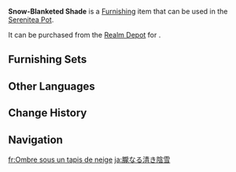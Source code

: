 {{Furnishing Infobox
|id             = 372347
|image          = Item Snow-Blanketed Shade.png
|category       = Landform
|subcategory    = Tree
|quality        = 3
|adeptal_energy = 20
|load           = 250
|reduced_load   = 250
|description    = A tree that can be commonly found in Qiaoying Village. It is leafy, lush, and crowned with white flowers.<br>They say that the flowers of these trees have special medicinal properties, which is why they're important components of certain potions. At the same time, the scene of this tree in full bloom is like a blanket of snow, hence its name.
|source1      = Realm Depot
}}
'''Snow-Blanketed Shade''' is a [[Furnishing]] item that can be used in the [[Serenitea Pot]].

It can be purchased from the [[Realm Depot]] for {{Item|Realm Currency|24|x=80}}.

==Furnishing Sets==
{{Craft Usage|type=Furnishing Set}}

==Other Languages==
{{Other Languages
|en      = Snow-Blanketed Shade
|zhs     = 蒙珑清阴雪
|zhs_rm  = 
|zht     = 蒙瓏清陰雪
|zht_rm  = 
|zh_tl   = 
|ja      = 朧なる清き陰雪
|ja_rm   = Oboro Naru Kiyoki Kageyuki
|ja_tl   = 
|ko      = 뒤덮인 맑은 눈꽃
|ko_rm   = 
|ko_tl   = 
|es      = Copos de nieve en la niebla
|es_tl   = Snowflakes in the Fog
|fr      = Ombre sous un tapis de neige
|fr_tl   = Shade Beneath a Blanket of Snow
|ru      = Снежный покров
|ru_tl   = 
|th      = ร่มเงาหิมะปกคลุม
|th_rm   = 
|th_tl   = 
|vi      = Thanh Âm Tuyết Mê Mẩn
|vi_tl   = 
|de      = Schneebedeckter Schattenspender
|de_tl   = Snow-Covered Shade Provider
|id      = Pemandangan Salju
|id_tl   = Snow Landscape
|pt      = Sombra Coberta de Neve
|pt_tl   = 
|tr      = Karla Örtülü Gölge
|tr_tl   = 
|it      = Ombra ammantata di neve
|it_tl   = 
}}

==Change History==
{{Change History|4.5}}

==Navigation==
{{Furnishing Navbox|exterior}}

[[fr:Ombre sous un tapis de neige]]
[[ja:朧なる清き陰雪]]